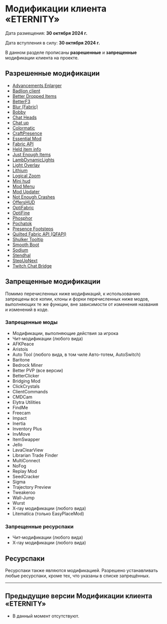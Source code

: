 # Модификации клиента «ETERNITY»

Дата размещения: **30 октября 2024 г.** 

Дата вступления в силу: **30 октября 2024 г.** 

В данном разделе прописаны **разрешенные** и **запрещенные** модификации клиента на проекте.

## Разрешенные модификации

- [Advancements Enlarger](https://www.curseforge.com/minecraft/mc-mods/advancements-enlarger)
- [Badlion client](https://client.badlion.net/)
- [Better Dropped Items](https://www.curseforge.com/minecraft/mc-mods/better-dropped-items)
- [BetterF3](https://www.curseforge.com/minecraft/mc-mods/betterf3)
- [Blur (Fabric)](https://www.curseforge.com/minecraft/mc-mods/blur-fabric)
- [Bobby](https://www.curseforge.com/minecraft/mc-mods/bobby)
- [Chat Heads](https://www.curseforge.com/minecraft/mc-mods/chat-heads)
- [Chat up](https://www.curseforge.com/minecraft/mc-mods/chat-up)
- [Colormatic](https://www.curseforge.com/minecraft/mc-mods/colormatic)
- [CraftPresence](https://www.curseforge.com/minecraft/mc-mods/craftpresence)
- [Essential Mod](https://www.curseforge.com/minecraft/mc-mods/essential-mod)
- [Fabric API](https://www.curseforge.com/minecraft/mc-mods/fabric-api)
- [Held item info](https://www.curseforge.com/minecraft/mc-mods/held-item-info)
- [Just Enough Items](https://www.curseforge.com/minecraft/mc-mods/jei)
- [LambDynamicLights](https://www.curseforge.com/minecraft/mc-mods/lambdynamiclights)
- [Light Overlay](https://www.curseforge.com/minecraft/mc-mods/light-overlay)
- [Lithium](https://www.curseforge.com/minecraft/mc-mods/lithium)
- [Logical Zoom](https://www.curseforge.com/minecraft/mc-mods/logical-zoom)
- [Mini hud](https://www.curseforge.com/minecraft/mc-mods/minihud)
- [Mod Menu](https://www.curseforge.com/minecraft/mc-mods/modmenu)
- [Mod Updater](https://www.curseforge.com/minecraft/mc-mods/minecraft-mod-updater)
- [Not Enough Crashes](https://www.curseforge.com/minecraft/mc-mods/not-enough-crashes-forge)
- [OffersHUD](https://www.curseforge.com/minecraft/mc-mods/offershud)
- [OptiFabric](https://www.curseforge.com/minecraft/mc-mods/optifabric)
- [OptiFine](https://optifine.net/home)
- [Phosphor](https://www.curseforge.com/minecraft/mc-mods/phosphor)
- [Pochatok](https://modrinth.com/mod/pochatok)
- [Presence Footsteps](https://www.curseforge.com/minecraft/mc-mods/presence-footsteps)
- [Quilted Fabric API (QFAPI)](https://www.curseforge.com/minecraft/mc-mods/qsl)
- [Shulker Tooltip](https://www.curseforge.com/minecraft/mc-mods/shulker-tooltip)
- [Smooth Boot](https://www.curseforge.com/minecraft/mc-mods/smooth-boot)
- [Sodium](https://www.curseforge.com/minecraft/mc-mods/sodium)
- [Stendhal](https://www.curseforge.com/minecraft/mc-mods/stendhal)
- [StepUpNext](https://www.curseforge.com/minecraft/mc-mods/stepupnext)
- [Twitch Chat Bridge](https://www.curseforge.com/minecraft/mc-mods/twitch-chat)

## Запрещенные модификации

Помимо перечисленных ниже модификаций, к использованию запрещены все копии, клоны и форки перечисленных ниже модов, выполняющих те же функции, вне зависимости от изменения названия и изменений в коде.

### Запрещенные моды

- Модификации, выполняющие действия за игрока
- Чит-модификации (любого вида)
- AFKPeace
- Aristois
- Auto Tool (любого вида, в том чиле Авто-тотем, AutoSwitch)
- Baritone
- Bedrock Miner
- Better PVP (все версии)
- BetterClicker
- Bridging Mod
- ClickCrystals
- ClientCommands
- CMDCam
- Elytra Utilities
- FindMe
- Freecam
- Impact
- Inertia
- Inventory Plus
- InvMove
- ItemSwapper
- Jello
- LavaClearView
- Librarian Trade Finder
- MultiConnect
- NoFog
- Replay Mod
- SeedCracker
- Sigma
- Trajectory Preview
- Tweakeroo
- Wall-Jump
- Wurst
- X-ray модификации (любого вида)
- Litematica (только EasyPlaceMod)

### Запрещенные ресурспаки

- Чит-модификации (любого вида)
- X-ray модификации (любого вида)

## Ресурспаки

Ресурспаки также являются модификацией. Разрешено устанавливать любые ресурспаки, кроме тех, что указаны в списке запрещённых.

--------
## Предыдущие версии Модификации клиента «ETERNITY»

- В данный момент отсутствуют.
